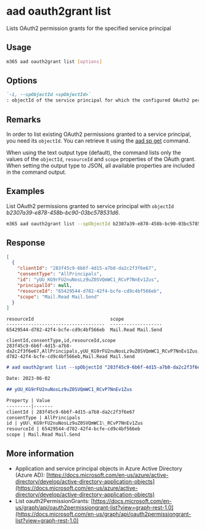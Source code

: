 
# aad oauth2grant list

Lists OAuth2 permission grants for the specified service principal

## Usage

```sh
m365 aad oauth2grant list [options]
```

## Options

```md definition-list
`-i, --spObjectId <spObjectId>`
: objectId of the service principal for which the configured OAuth2 permission grants should be retrieved
```

<Global />

## Remarks

In order to list existing OAuth2 permissions granted to a service principal, you need its `objectId`. You can retrieve it using the [aad sp get](../sp/sp-get.mdx) command.

When using the text output type (default), the command lists only the values of the `objectId`, `resourceId` and `scope` properties of the OAuth grant. When setting the output type to JSON, all available properties are included in the command output.

## Examples

List OAuth2 permissions granted to service principal with `objectId` _b2307a39-e878-458b-bc90-03bc578531d6_.

```sh
m365 aad oauth2grant list --spObjectId b2307a39-e878-458b-bc90-03bc578531d6
```

## Response

<Tabs>
  <TabItem value="JSON">

  ```json
  [
    {
      "clientId": "283f45c9-6b6f-4d15-a7b8-da2c2f3f6e67",
      "consentType": "AllPrincipals",
      "id": "yUU_KG9rFU2nuNosLz9uZ0SVQmWC1_RCvP7NnEv1Zus",
      "principalId": null,
      "resourceId": "65429544-d782-42f4-bcfe-cd9c4bf566eb",
      "scope": "Mail.Read Mail.Send"
    }
  ]
  ```

  </TabItem>
  <TabItem value="Text">

  ```text
  resourceId                            scope
  ------------------------------------  -------------------
  65429544-d782-42f4-bcfe-cd9c4bf566eb  Mail.Read Mail.Send
  ```

  </TabItem>
  <TabItem value="CSV">

  ```csv
  clientId,consentType,id,resourceId,scope
  283f45c9-6b6f-4d15-a7b8-da2c2f3f6e67,AllPrincipals,yUU_KG9rFU2nuNosLz9uZ0SVQmWC1_RCvP7NnEv1Zus,65429544-d782-42f4-bcfe-cd9c4bf566eb,Mail.Read Mail.Send
  ```

  </TabItem>
  <TabItem value="Markdown">

  ```md
  # aad oauth2grant list --spObjectId "283f45c9-6b6f-4d15-a7b8-da2c2f3f6e67"

  Date: 2023-06-02

  ## yUU_KG9rFU2nuNosLz9uZ0SVQmWC1_RCvP7NnEv1Zus

  Property | Value
  ---------|-------
  clientId | 283f45c9-6b6f-4d15-a7b8-da2c2f3f6e67
  consentType | AllPrincipals
  id | yUU\_KG9rFU2nuNosLz9uZ0SVQmWC1\_RCvP7NnEv1Zus
  resourceId | 65429544-d782-42f4-bcfe-cd9c4bf566eb
  scope | Mail.Read Mail.Send
  ```

  </TabItem>
</Tabs>

## More information

- Application and service principal objects in Azure Active Directory (Azure AD): [https://docs.microsoft.com/en-us/azure/active-directory/develop/active-directory-application-objects](https://docs.microsoft.com/en-us/azure/active-directory/develop/active-directory-application-objects)
- List oauth2PermissionGrants: [https://docs.microsoft.com/en-us/graph/api/oauth2permissiongrant-list?view=graph-rest-1.0](https://docs.microsoft.com/en-us/graph/api/oauth2permissiongrant-list?view=graph-rest-1.0)

